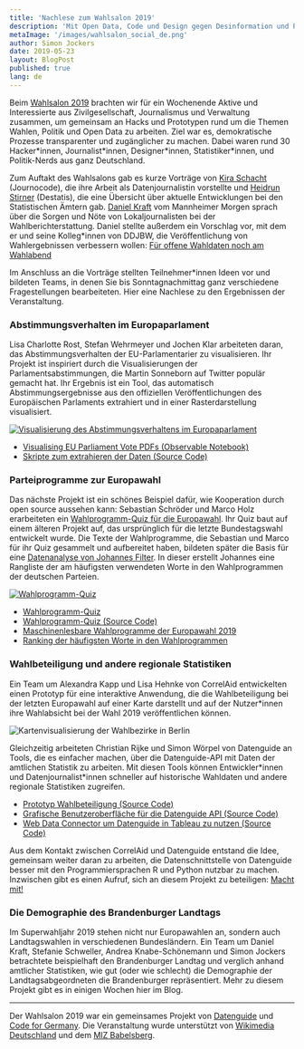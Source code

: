 ```yaml
---
title: 'Nachlese zum Wahlsalon 2019'
description: 'Mit Open Data, Code und Design gegen Desinformation und Politikverdrossenheit'
metaImage: '/images/wahlsalon_social_de.png'
author: Simon Jockers
date: 2019-05-23
layout: BlogPost
published: true
lang: de
---
```


Beim [Wahlsalon 2019](/wahlsalon) brachten wir für ein Wochenende Aktive und Interessierte aus Zivilgesellschaft, Journalismus und Verwaltung zusammen, um gemeinsam an Hacks und Prototypen rund um die Themen Wahlen, Politik und Open Data zu arbeiten. Ziel war es, demokratische Prozesse transparenter und zugänglicher zu machen. Dabei waren rund 30 Hacker\*innen, Journalist\*innen, Designer\*innen, Statistiker\*innen, und Politik-Nerds aus ganz Deutschland.

Zum Auftakt des Wahlsalons gab es kurze Vorträge von [Kira Schacht](https://twitter.com/daten_drang) (Journocode), die ihre Arbeit als Datenjournalistin vorstellte und [Heidrun Stirner](https://twitter.com/StirnerHeidi) (Destatis), die eine Übersicht über aktuelle Entwicklungen bei den Statistischen Ämtern gab. [Daniel Kraft](https://twitter.com/dk_kraft) vom Mannheimer Morgen sprach über die Sorgen und Nöte von Lokaljournalisten bei der Wahlberichterstattung. Daniel stellte außerdem ein Vorschlag vor, mit dem er und seine Kolleg\*innen von DDJBW, die Veröffentlichung von Wahlergebnissen verbessern wollen: [Für offene Wahldaten noch am Wahlabend](http://ddjbw.de/2019/03/12/fuer-offene-wahldaten-noch-am-wahlabend/)

Im Anschluss an die Vorträge stellten Teilnehmer\*innen Ideen vor und bildeten Teams, in denen Sie bis Sonntagnachmittag ganz verschiedene Fragestellungen bearbeiteten. Hier eine Nachlese zu den Ergebnissen der Veranstaltung.

### Abstimmungsverhalten im Europaparlament

Lisa Charlotte Rost, Stefan Wehrmeyer und Jochen Klar arbeiteten daran, das Abstimmungsverhalten der EU-Parlamentarier zu visualisieren. Ihr Projekt ist inspiriert durch die Visualisierungen der Parlamentsabstimmungen, die Martin Sonneborn auf Twitter populär gemacht hat. Ihr Ergebnis ist ein Tool, das automatisch Abstimmungsergebnisse aus den offiziellen Veröffentlichungen des Europäischen Parlaments extrahiert und in einer Rasterdarstellung visualisiert.

[![Visualisierung des Abstimmungsverhaltens im Europaparlament](./abstimmungen.png)](https://observablehq.com/@stefanw/parsing-eu-parliament-vote-pdfs)

- [Visualising EU Parliament Vote PDFs (Observable Notebook)](https://observablehq.com/@stefanw/parsing-eu-parliament-vote-pdfs)
- [Skripte zum extrahieren der Daten (Source Code)](https://github.com/jochenklar/meps)

### Parteiprogramme zur Europawahl

Das nächste Projekt ist ein schönes Beispiel dafür, wie Kooperation durch open source aussehen kann: Sebastian Schröder und Marco Holz erarbeiteten ein [Wahlprogramm-Quiz für die Europawahl](https://wahlprogrammquiz.de). Ihr Quiz baut auf einem älteren Projekt auf, das ursprünglich für die letzte Bundestagswahl entwickelt wurde. Die Texte der Wahlprogramme, die Sebastian und Marco für ihr Quiz gesammelt und aufbereitet haben, bildeten später die Basis für eine [Datenanalyse von Johannes Filter](https://twitter.com/fil_ter/status/1122798508317265920). In dieser erstellt Johannes eine Rangliste der am häufigsten verwendeten Worte in den Wahlprogrammen der deutschen Parteien.

[![Wahlprogramm-Quiz](./wahlprogramme.png)](https://wahlprogrammquiz.de)

- [Wahlprogramm-Quiz](https://wahlprogrammquiz.de)
- [Wahlprogramm-Quiz (Source Code)](https://github.com/codedust/wahlsalon19-werhatsgesagt)
- [Maschinenlesbare Wahlprogramme der Europawahl 2019](https://github.com/basti-schr/eu-wahlprogramme)
- [Ranking der häufigsten Worte in den Wahlprogrammen](https://github.com/jfilter/most-frequent-words-2019-german-eu-election-programs)

### Wahlbeteiligung und andere regionale Statistiken

Ein Team um Alexandra Kapp und Lisa Hehnke von CorrelAid entwickelten einen Prototyp für eine interaktive Anwendung, die die Wahlbeteiligung bei der letzten Europawahl auf einer Karte darstellt und auf der Nutzer\*innen ihre Wahlabsicht bei der Wahl 2019 veröffentlichen können.

![Kartenvisualisierung der Wahlbezirke in Berlin](./wahlbeteiligung.jpg)

Gleichzeitig arbeiteten Christian Rijke und Simon Wörpel von Datenguide an Tools, die es einfacher machen, über die Datenguide-API mit Daten der amtlichen Statistik zu arbeiten. Mit diesen Tools können Entwickler\*innen und Datenjournalist\*innen schneller auf historische Wahldaten und andere regionale Statistiken zugreifen.

- [Prototyp Wahlbeteiligung (Source Code)](https://github.com/AlexandraKapp/eu-wahlbeteiligung)
- [Grafische Benutzeroberfläche für die Datenguide API (Source Code)](https://github.com/crijke/datenguideguide)
- [Web Data Connector um Datenguide in Tableau zu nutzen (Source Code)](https://github.com/datenguide/datenguide-wdc)

Aus dem Kontakt zwischen CorrelAid und Datenguide entstand die Idee, gemeinsam weiter daran zu arbeiten, die Datenschnittstelle von Datenguide besser mit den Programmiersprachen R und Python nutzbar zu machen. Inzwischen gibt es einen Aufruf, sich an diesem Projekt zu beteiligen: [Macht mit!](https://mailchi.mp/14a8f1458fca/correlaid-projektausschreibung-datenguide)

### Die Demographie des Brandenburger Landtags

Im Superwahljahr 2019 stehen nicht nur Europawahlen an, sondern auch Landtagswahlen in verschiedenen Bundesländern. Ein Team um Daniel Kraft, Stefanie Schweller, Andrea Knabe-Schönemann und Simon Jockers betrachtete beispielhaft den Brandenburger Landtag und verglich anhand amtlicher Statistiken, wie gut (oder wie schlecht) die Demographie der Landtagsabgeordneten die Brandenburger repräsentiert. Mehr zu diesem Projekt gibt es in einigen Wochen hier im Blog.

---

Der Wahlsalon 2019 war ein gemeinsames Projekt von [Datenguide](/) und [Code for Germany](https://codefor.de). Die Veranstaltung wurde unterstützt von [Wikimedia Deutschland](https://wikimedia.de/) und dem [MIZ Babelsberg](https://www.miz-babelsberg.de/).
